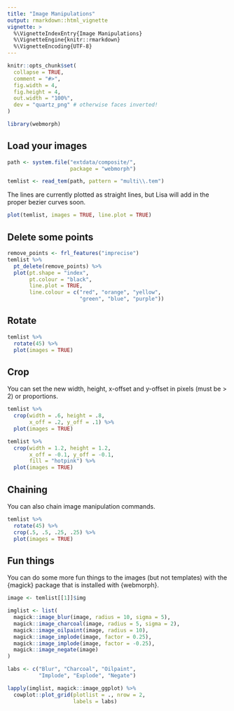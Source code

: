 ```yaml
---
title: "Image Manipulations"
output: rmarkdown::html_vignette
vignette: >
  %\VignetteIndexEntry{Image Manipulations}
  %\VignetteEngine{knitr::rmarkdown}
  %\VignetteEncoding{UTF-8}
---
```


```r
knitr::opts_chunk$set(
  collapse = TRUE,
  comment = "#>",
  fig.width = 4,
  fig.height = 4,
  out.width = "100%",
  dev = "quartz_png" # otherwise faces inverted!
)
```

```r
library(webmorph)
```


## Load your images

```r
path <- system.file("extdata/composite/", 
                    package = "webmorph")

temlist <- read_tem(path, pattern = "multi\\.tem")
```

The lines are currently plotted as straight lines, but Lisa will add in the proper bezier curves soon.

```r
plot(temlist, images = TRUE, line.plot = TRUE)
```

## Delete some points

```r

remove_points <- frl_features("imprecise")
temlist %>%
  pt_delete(remove_points) %>%
  plot(pt.shape = "index", 
       pt.colour = "black", 
       line.plot = TRUE, 
       line.colour = c("red", "orange", "yellow", 
                       "green", "blue", "purple"))
```


## Rotate

```r
temlist %>%
  rotate(45) %>%
  plot(images = TRUE)
```


## Crop

You can set the new width, height, x-offset and y-offset in pixels (must be > 2) or proportions.

```r
temlist %>%
  crop(width = .6, height = .8, 
       x_off = .2, y_off = .1) %>%
  plot(images = TRUE)
```


```r
temlist %>%
  crop(width = 1.2, height = 1.2, 
       x_off = -0.1, y_off = -0.1,
       fill = "hotpink") %>%
  plot(images = TRUE)
```

## Chaining

You can also chain image manipulation commands.

```r
temlist %>%
  rotate(45) %>%
  crop(.5, .5, .25, .25) %>%
  plot(images = TRUE)
```


## Fun things

You can do some more fun things to the images (but not templates) with the {magick} package that is installed with {webmorph}.

```r
image <- temlist[[1]]$img

imglist <- list(
  magick::image_blur(image, radius = 10, sigma = 5),
  magick::image_charcoal(image, radius = 5, sigma = 2),
  magick::image_oilpaint(image, radius = 10),
  magick::image_implode(image, factor = 0.25),
  magick::image_implode(image, factor = -0.25),
  magick::image_negate(image)
)

labs <- c("Blur", "Charcoal", "Oilpaint", 
          "Implode", "Explode", "Negate")

lapply(imglist, magick::image_ggplot) %>%
  cowplot::plot_grid(plotlist = ., nrow = 2,
                     labels = labs)

```

